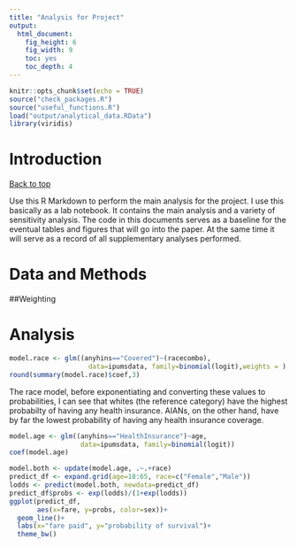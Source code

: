 ```yaml
---
title: "Analysis for Project"
output: 
  html_document: 
    fig_height: 6
    fig_width: 9
    toc: yes
    toc_depth: 4
---
```


```r
knitr::opts_chunk$set(echo = TRUE)
source("check_packages.R")
source("useful_functions.R")
load("output/analytical_data.RData")
library(viridis)
```

# Introduction
<a href="#top">Back to top</a>

Use this R Markdown to perform the main analysis for the project. I use this basically as a lab notebook. It contains the main analysis and a variety of sensitivity analysis. The code in this documents serves as a baseline for the eventual tables and figures that will go into the paper. At the same time it will serve as a record of all supplementary analyses performed. 

# Data and Methods

##Weighting 


# Analysis

```r
model.race <- glm((anyhins=="Covered")~(racecombo), 
                    data=ipumsdata, family=binomial(logit),weights = )
round(summary(model.race)$coef,3)
```
The race model, before exponentiating and converting these values to probabilities, I can see that whites (the reference category) have the highest probabilty of having any health insurance. AIANs, on the other hand, have by far the lowest probability of having any health insurance coverage. 

```r
model.age <- glm((anyhins=="HealthInsurance")~age, 
                  data=ipumsdata, family=binomial(logit))
coef(model.age)
```

```r
model.both <- update(model.age, .~.+race)
predict_df <- expand.grid(age=18:65, race=c("Female","Male"))
lodds <- predict(model.both, newdata=predict_df)
predict_df$probs <- exp(lodds)/(1+exp(lodds))
ggplot(predict_df,
       aes(x=fare, y=probs, color=sex))+
  geom_line()+
  labs(x="fare paid", y="probability of survival")+
  theme_bw()
```